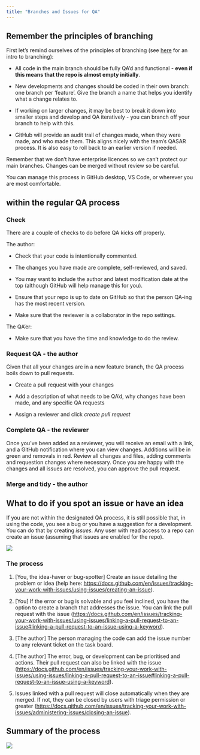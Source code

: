 ```yaml
---
title: "Branches and Issues for QA"
---
```


## Remember the principles of branching

First let's remind ourselves of the principles of branching (see [here](0-intro-to-github.qmd#sec-branching) for an intro to branching): 

-   All code in the main branch should be fully QA'd and functional - **even if this means that the repo is almost empty initially**.

-   New developments and changes should be coded in their own branch: one branch per 'feature'. Give the branch a name that helps you identify what a change relates to. 

-   If working on larger changes, it may be best to break it down into smaller steps and develop and QA iteratively - you can branch off your branch to help with this. 

-   GitHub will provide an audit trail of changes made, when they were made, and who made them. This aligns nicely with the team's QASAR process. It is also easy to roll back to an earlier version if needed. 

::: callout-note
Remember that we don't have enterprise licences so we can't protect our main branches. Changes can be merged without review so be careful. 
:::

::: callout-note
You can manage this process in GitHub desktop, VS Code, or wherever you are most comfortable.
:::

## within the regular QA process

### Check

There are a couple of checks to do before QA kicks off properly. 

The author: 

-   Check that your code is intentionally commented.

-   The changes you have made are complete, self-reviewed, and saved.

-   You may want to include the author and latest modification date at the top (although GitHub will help manage this for you).

-   Ensure that your repo is up to date on GitHub so that the person QA-ing has the most recent version. 

-   Make sure that the reviewer is a collaborator in the repo settings.

The QA'er: 

-   Make sure that you have the time and knowledge to do the review.

### Request QA - the author

Given that all your changes are in a new feature branch, the QA process boils down to pull requests. 

-   Create a pull request with your changes

-   Add a description of what needs to be QA'd, why changes have been made, and any specific QA requests

-   Assign a reviewer and click *create pull request*

### Complete QA - the reviewer

Once you've been added as a reviewer, you will receive an email with a link, and a GitHub notification where you can view changes. Additions will be in green and removals in red. Review all changes and files, adding comments and requestion changes where necessary. Once you are happy with the changes and all issues are resolved, you can approve the pull request. 

### Merge and tidy - the author






## What to do if you spot an issue or have an idea

If you are not within the designated QA process, it is still possible that, in using the code, you see a bug or you have a suggestion for a development. You can do that by creating *issues*. Any user with read access to a repo can create an issue (assuming that issues are enabled for the repo). 

![](pics/issues.png)

### The process

1.    [You, the idea-haver or bug-spotter] Create an issue detailing the problem or idea (help here: <https://docs.github.com/en/issues/tracking-your-work-with-issues/using-issues/creating-an-issue>).

2.    [You] If the error or bug is solvable and you feel inclined, you have the option to create a branch that addresses the issue. You can link the pull request with the issue (<https://docs.github.com/en/issues/tracking-your-work-with-issues/using-issues/linking-a-pull-request-to-an-issue#linking-a-pull-request-to-an-issue-using-a-keyword>).

3.    [The author] The person managing the code can add the issue number to any relevant ticket on the task board. 

4.    [The author] The error, bug, or development can be prioritised and actions. Their pull request can also be linked with the issue (<https://docs.github.com/en/issues/tracking-your-work-with-issues/using-issues/linking-a-pull-request-to-an-issue#linking-a-pull-request-to-an-issue-using-a-keyword>). 

5.    Issues linked with a pull request will close automatically when they are merged. If not, they can be closed by users with triage permission or greater (<https://docs.github.com/en/issues/tracking-your-work-with-issues/administering-issues/closing-an-issue>). 


## Summary of the process

![](pics/qa-process.png)